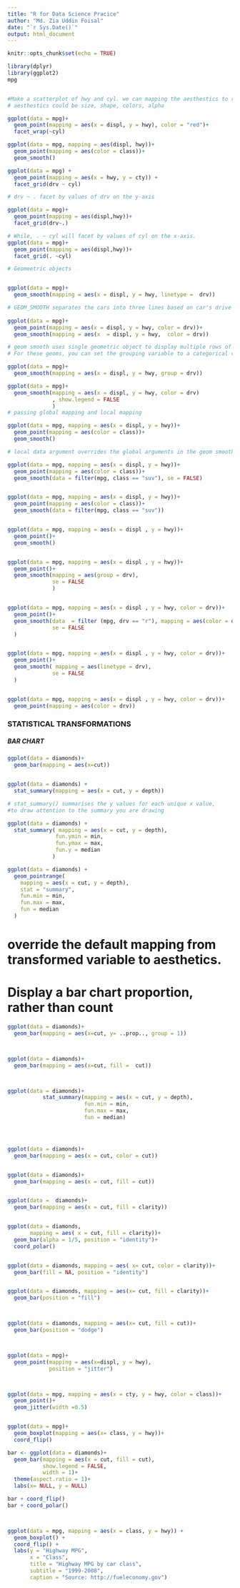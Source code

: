 ```yaml
---
title: "R for Data Science Pracice"
author: "Md. Zia Uddin Foisal"
date: "`r Sys.Date()`"
output: html_document
---
```


```r
knitr::opts_chunk$set(echo = TRUE)
```


```r
library(dplyr)
library(ggplot2)
mpg


#Make a scatterplot of hwy and cyl. we can mapping the aesthestics to reveal extra information
# aesthestics could be size, shape, colors, alpha

ggplot(data = mpg)+
  geom_point(mapping = aes(x = displ, y = hwy), color = "red")+
  facet_wrap(~cyl)

ggplot(data = mpg, mapping = aes(displ, hwy))+
  geom_point(mapping = aes(color = class))+
  geom_smooth()

```


```r
ggplot(data = mpg) +
  geom_point(mapping = aes(x = hwy, y = cty)) +
  facet_grid(drv ~ cyl)

# drv ~ . facet by values of drv on the y-axis

ggplot(data = mpg)+
  geom_point(mapping = aes(displ,hwy))+
  facet_grid(drv~.)

# While, . ~ cyl will facet by values of cyl on the x-axis.
ggplot(data = mpg)+
  geom_point(mapping = aes(displ,hwy))+
  facet_grid(. ~cyl)
```
```r



# Geomeetric objects


ggplot(data = mpg)+
  geom_smooth(mapping = aes(x = displ, y = hwy, linetype =  drv))

# GEOM_SMOOTH separates the cars into three lines based on car's drive train
 
ggplot(data = mpg)+
  geom_point(mapping = aes(x = displ, y = hwy, color = drv))+
  geom_smooth(mapping = aes(x  = displ, y = hwy,  color = drv))

# geom smooth uses single geometric object to display multiple rows of data 
# For these geoms, you can set the grouping variable to a categorical variable

ggplot(data = mpg)+
  geom_smooth(mapping = aes(x = displ, y = hwy, group = drv))

ggplot(data = mpg)+
  geom_smooth(mapping = aes(x = displ, y = hwy, color = drv)
              , show.legend = FALSE
              )
# passing global mapping and local mapping

ggplot(data = mpg, mapping = aes(x = displ, y = hwy))+
  geom_point(mapping = aes(color = class))+
  geom_smooth()

# local data argument overrides the global arguments in the geom smooth functions 

ggplot(data = mpg, mapping = aes(x = displ, y = hwy))+
  geom_point(mapping = aes(color = class))+
  geom_smooth(data = filter(mpg, class == "suv"), se = FALSE)


ggplot(data = mpg, mapping = aes(x = displ, y = hwy))+
  geom_point(mapping = aes(color = class))+
  geom_smooth(data = filter(mpg, class == "suv"))


ggplot(data = mpg, mapping = aes(x = displ , y = hwy))+
  geom_point()+
  geom_smooth()


ggplot(data = mpg, mapping = aes(x = displ , y = hwy))+
  geom_point()+
  geom_smooth(mapping = aes(group = drv),
              se = FALSE
              )


ggplot(data = mpg, mapping = aes(x = displ , y = hwy, color = drv))+
  geom_point()+
  geom_smooth(data  = filter (mpg, drv == "r"), mapping = aes(color = drv),
              se = FALSE
  )


ggplot(data = mpg, mapping = aes(x = displ , y = hwy, color = drv))+
  geom_point()+
  geom_smooth( mapping = aes(linetype = drv),
              se = FALSE
  )


ggplot(data = mpg, mapping = aes(x = displ , y = hwy, color = drv))+
  geom_point(mapping = aes(color = drv))
```



### STATISTICAL TRANSFORMATIONS 
##### BAR CHART 

```r
ggplot(data = diamonds)+
  geom_bar(mapping = aes(x=cut))


ggplot(data = diamonds) +
  stat_summary(mapping = aes(x = cut, y = depth))

# stat_summary() summarises the y values for each unique x value, 
#to draw attention to the summary you are drawing

ggplot(data = diamonds) +
  stat_summary( mapping = aes(x = cut, y = depth),
               fun.ymin = min,
               fun.ymax = max,
               fun.y = median
              )

ggplot(data = diamonds) +
  geom_pointrange(
    mapping = aes(x = cut, y = depth),
    stat = "summary",
    fun.min = min,
    fun.max = max,
    fun = median
  )
```



# override the default mapping from transformed variable to aesthetics.
# Display a bar chart proportion, rather than count

```r
ggplot(data = diamonds)+
  geom_bar(mapping = aes(x=cut, y= ..prop.., group = 1))



ggplot(data = diamonds)+
  geom_bar(mapping = aes(x=cut, fill =  cut))



ggplot(data = diamonds)+
           stat_summary(mapping = aes(x = cut, y = depth),
                        fun.min = min,
                        fun.max = max,
                        fun = median)




ggplot(data = diamonds)+
  geom_bar(mapping = aes(x = cut, color = cut))


ggplot(data = diamonds)+
  geom_bar(mapping = aes(x = cut, fill = cut))


ggplot(data =  diamonds)+
  geom_bar(mapping = aes(x = cut, fill = clarity))


ggplot(data = diamonds, 
       mapping = aes( x = cut, fill = clarity))+
  geom_bar(alpha = 1/5, position = "identity")+
  coord_polar()


ggplot(data = diamonds, mapping = aes( x= cut, color = clarity))+
  geom_bar(fill = NA, position = "identity")


ggplot(data = diamonds, mapping = aes(x= cut, fill = clarity))+
  geom_bar(position = "fill")



ggplot(data = diamonds, mapping = aes(x= cut, fill = cut))+
  geom_bar(position = "dodge")



ggplot(data = mpg)+
  geom_point(mapping = aes(x=displ, y = hwy),
             position = "jitter")



ggplot(data = mpg, mapping = aes(x = cty, y = hwy, color = class))+
  geom_point()+
  geom_jitter(width =0.5)


ggplot(data = mpg)+
  geom_boxplot(mapping = aes(x= class, y = hwy))+
  coord_flip()

bar <- ggplot(data = diamonds)+
  geom_bar(mapping = aes(x = cut, fill = cut),
           show.legend = FALSE,
           width = 1)+
  theme(aspect.ratio = 1)+
  labs(x= NULL, y = NULL)

bar + coord_flip()
bar + coord_polar()



ggplot(data = mpg, mapping = aes(x = class, y = hwy)) +
  geom_boxplot() +
  coord_flip() +
  labs(y = "Highway MPG",
       x = "Class",
       title = "Highway MPG by car class",
       subtitle = "1999-2008",
       caption = "Source: http://fueleconomy.gov")
```

